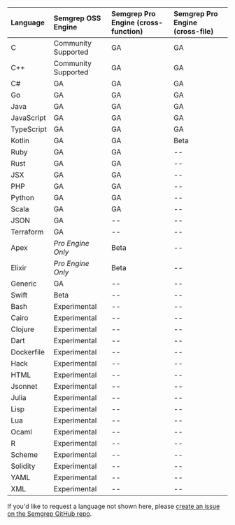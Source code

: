 <div id="language-support-table">

| Language | Semgrep OSS Engine | Semgrep Pro Engine (cross-function) | Semgrep Pro Engine (cross-file)
|:---------- |:----------------------------|:---------------------------|:---------------------------|
| C          | Community Supported | GA | GA |     
| C++        | Community Supported | GA | GA | 
| C#         | GA | GA | GA |
| Go         | GA | GA | GA |                         
| Java       | GA | GA | GA |                   
| JavaScript | GA | GA | GA | 
| TypeScript | GA | GA | GA |
| Kotlin     | GA | GA | Beta | 
| Ruby       | GA | GA | -- |  
| Rust       | GA | GA | -- |
| JSX        | GA | GA | -- |                       
| PHP        | GA | GA | -- |                   
| Python     | GA | GA | -- |                        
| Scala      | GA | GA | -- | 
| JSON       | GA | -- | -- |                    
| Terraform  | GA | -- | -- |      
| Apex       | _Pro Engine Only_   | Beta | -- |
| Elixir     | _Pro Engine Only_   | Beta | -- |
| Generic    | GA | -- | -- |  
| Swift      | Beta | -- | -- |     
| Bash       | Experimental | -- | -- |  
| Cairo      | Experimental | -- | -- | 
| Clojure    | Experimental | -- | -- |  
| Dart       | Experimental | -- | -- |   
| Dockerfile | Experimental | -- | -- |
| Hack       | Experimental | -- | -- |   
| HTML       | Experimental | -- | -- |      
| Jsonnet    | Experimental | -- | -- | 
| Julia      | Experimental | -- | -- |   
| Lisp       | Experimental | -- | -- |   
| Lua        | Experimental | -- | -- |   
| Ocaml      | Experimental | -- | -- |   
| R          | Experimental | -- | -- |   
| Scheme     | Experimental | -- | -- |   
| Solidity   | Experimental | -- | -- |   
| YAML       | Experimental | -- | -- |  
| XML        | Experimental | -- | -- |  

If you'd like to request a language not shown here, please [create an issue on the Semgrep GitHub repo](https://github.com/semgrep/semgrep/issues). 

</div>

<!--  For readability, please keep each column in alphabetical order. -->
<!-- coupling: Should match what is in semgrep-core/tests/Test.ml Maturity level testing. -->
<!-- imports: This file is currently imported to: index.md, supported-languages.md -->
